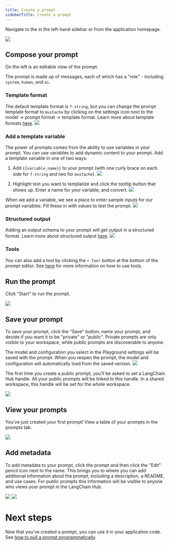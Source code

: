 ```yaml
---
title: Create a prompt
sidebarTitle: Create a prompt
---
```


Navigate to the  in the left-hand sidebar or from the application homepage.

![](/langsmith/images/empty-playground.png)

## Compose your prompt

On the left is an editable view of the prompt.

The prompt is made up of messages, each of which has a "role" - including `system`, `human`, and `ai`.

### Template format

The default template format is `f-string`, but you can change the prompt template format to `mustache` by clicking on the settings icon next to the model -> prompt format -> template format. Learn more about template formats [here](/langsmith/prompt-engineering-overview#f-string-vs-mustache). 
![](/langsmith/images/template-format.png)

### Add a template variable

The power of prompts comes from the ability to use variables in your prompt. You can use variables to add dynamic content to your prompt. Add a template variable in one of two ways:

1. Add `{{variable_name}}` to your prompt (with one curly brace on each side for `f-string` and two for `mustache`). ![](/langsmith/images/prompt-with-variable.png)

2. Highlight text you want to templatize and click the tooltip button that shows up. Enter a name for your variable, and convert. ![](/langsmith/images/convert-to-variable.gif)

When we add a variable, we see a place to enter sample inputs for our prompt variables. Fill these in with values to test the prompt. ![](/langsmith/images/prompt-inputs.png)

### Structured output

Adding an output schema to your prompt will get output in a structured format. Learn more about structured output [here](/langsmith/prompt-engineering-overview#structured-output). ![](/langsmith/images/structured-output.png)

### Tools

You can also add a tool by clicking the `+ Tool` button at the bottom of the prompt editor. See [here](/langsmith/use-tools) for more information on how to use tools.

## Run the prompt

Click "Start" to run the prompt.

![](/langsmith/images/create-a-prompt-run.png)

## Save your prompt

To save your prompt, click the "Save" button, name your prompt, and decide if you want it to be "private" or "public". Private prompts are only visible to your workspace, while public prompts are discoverable to anyone.

The model and configuration you select in the Playground settings will be saved with the prompt. When you reopen the prompt, the model and configuration will automatically load from the saved version. ![](/langsmith/images/save-prompt.png)

<Check>
  The first time you create a public prompt, you'll be asked to set a LangChain Hub handle. All your public prompts will be linked to this handle. In a shared workspace, this handle will be set for the whole workspace.
</Check>

![](/langsmith/images/public-handle.png)

## View your prompts

You've just created your first prompt! View a table of your prompts in the prompts tab.

![](/langsmith/images/prompt-table.png)

## Add metadata

To add metadata to your prompt, click the prompt and then click the "Edit" pencil icon next to the name. This brings you to where you can add additional information about the prompt, including a description, a README, and use cases. For public prompts this information will be visible to anyone who views your prompt in the LangChain Hub.

![](/langsmith/images/pencil.png) ![](/langsmith/images/edit-prompt.png)

# Next steps

Now that you've created a prompt, you can use it in your application code. See [how to pull a prompt programmatically](/langsmith/manage-prompts-programmatically#pull-a-prompt).
